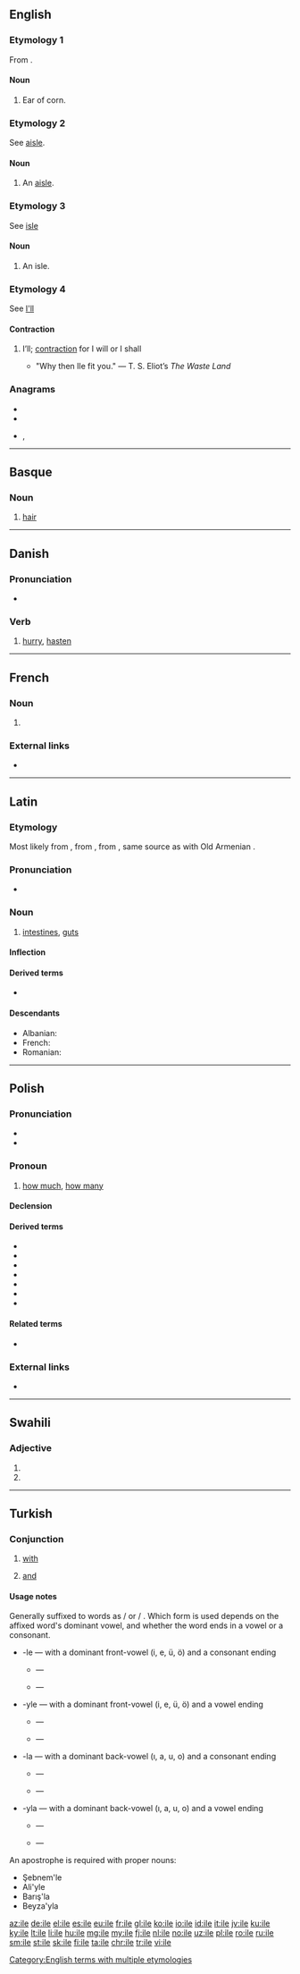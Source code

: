{{also|Ile|ilə|île}}
==English==

===Etymology 1===
From {{etyl|ang|en}} {{m|ang|egl}}.

====Noun====
{{head|en|noun}}

# {{context|obsolete|lang=en}} Ear of corn.
#: {{rfquotek|Ainsworth}}

===Etymology 2===
See [[aisle]].

====Noun====
{{head|en|noun}}

# {{context|obsolete|lang=en}} An [[aisle]].
#: {{rfquotek|H. Swinburne}}

===Etymology 3===
See [[isle]]

====Noun====
{{head|en|noun}}

# {{context|obsolete|lang=en}} An isle.
#: {{rfquotek|Geoffrey Chaucer}}

===Etymology 4===
See [[I'll]]

====Contraction====
{{head|en|contraction}}

# {{context|archaic|lang=en}} I’ll; [[contraction]] for I will or I shall
#* "Why then Ile fit you." &mdash; T. S. Eliot’s <i>The Waste Land</i>

===Anagrams===
* {{l|en|Eli}}
* {{l|en|lei}}
* {{l|en|lie}}, {{l|en|LIE}}

[[Category:English terms with multiple etymologies]]

----

==Basque==

===Noun===
{{eu-noun}}

# [[hair]]

----

==Danish==

===Pronunciation===
* {{rhymes|iːlə|lang=da}}

===Verb===
{{da-verb|il|ile|iler|ilede|har|ilet}}

# [[hurry]], [[hasten]]

----
==French==

===Noun===
{{fr-noun|f}}

# {{alternative spelling of|île|lang=fr}}

===External links===
* {{R:TLFi}}

----

==Latin==

===Etymology===
Most likely from {{etyl|grc|la}} {{term|εἰλεός||colic|lang=grc}}, from {{m|grc|εἰλέω||I throng, press}}, from {{etyl|ine-pro|la}} {{m|ine-pro|*wel-||to turn, wind, round}}, same source as with Old Armenian {{term|գելում|lang=xcl}}.

===Pronunciation===
* {{la-pronunc|īle}}

===Noun===
{{la-noun|īle||īlis|n|third}}

# [[intestines]], [[guts]]

====Inflection====
{{la-decl-3rd-N-I-pure|īle|īl}}

====Derived terms====
* {{l|la|īliacus}}

====Descendants====
* Albanian: {{l|sq|ijë}}
* French: {{l|fr|iles}}
* Romanian: {{l|ro|ie}}
----

==Polish==

===Pronunciation===
* {{pl-IPA}}
* {{audio|Pl-ile.ogg|audio|lang=pl}}

===Pronoun===
{{head|pl|pronoun|g=p}}

# [[how much]], [[how many]]
#: {{ux|pl|'''Ile''' to kosztuje?|How much is it?}}
#: {{ux|pl|'''Ile''' masz lat?|How old are you?}}

====Declension====
{{pl-decl-noun-pl
|ile
|ilu
|ilu
|ile/ilu
|iloma/ilu
|ilu
|–
}}

====Derived terms====
* {{l|pl|ilekolwiek}}
* {{l|pl|ilekroć}}
* {{l|pl|ileś}}
* {{l|pl|ilodniowy}}
* {{l|pl|ilometrowy}}
* {{l|pl|ilomiesięczny}}
* {{l|pl|iloprocentowy}}

====Related terms====
* {{l|pl|ilość}}

===External links===
* {{R:PWN}}

----
==Swahili==
===Adjective===
{{head|sw|adjective form}}

# {{sw-adj form of|mi|le}}
# {{sw-adj form of|n|le|sg}}
----

==Turkish==

===Conjunction===
{{head|tr|conjunction}}

# [[with]]
#: {{ux|tr|Arkadaşım'''la''' dışarı çıkıyorum.|I am going out with my friend.}}
# [[and]]
#: {{ux|tr|Ateş'''le''' [[barut]] yan yana durmaz.|The fire and the gunpowder don't stand nearby.}}

====Usage notes====
Generally suffixed to words as {{term|-la|lang=tr}} / {{term|-yla|lang=tr}} or {{term|-le|lang=tr}} / {{term|-yle|lang=tr}}. Which form is used depends on the affixed word's dominant vowel, and whether the word ends in a vowel or a consonant.
* -le — with a dominant front-vowel (i, e, ü, ö) and a consonant ending
** {{m|tr|kardeşin||your brother}} — {{m|tr|kardeşinle||with your brother}}
** {{m|tr|düşünceleriniz||your ideas}} — {{m|tr|düşüncelerinizle||with your ideas}}
* -yle — with a dominant front-vowel (i, e, ü, ö) and a vowel ending
** {{term|battaniye||blanket|lang=tr}} — {{m|tr|battaniyeyle||with a/the blanket}}
** {{m|tr|üyeleri||their members}} — {{m|tr|üyeleriyle||with their members}}
* -la — with a dominant back-vowel (ı, a, u, o) and a consonant ending
** {{m|tr|arkadaşım||my friend}} — {{m|tr|arkadaşımla||with my friend}}
** {{m|tr|akrabalarımız||our relatıves}} — {{m|tr|akrabalarımızla||with our relatives}}
* -yla — with a dominant back-vowel (ı, a, u, o) and a vowel ending
** {{m|tr|arkadaşı||his friend}} — {{m|tr|arkadaşıyla||with his friend}}
** {{m|tr|oyuncakları||their toys}} — {{m|tr|oyuncaklarıyla||with their toys}}

An apostrophe is required with proper nouns:
* Şebnem'le
* Ali'yle
* Barış'la
* Beyza'yla

[[az:ile]]
[[de:ile]]
[[el:ile]]
[[es:ile]]
[[eu:ile]]
[[fr:ile]]
[[gl:ile]]
[[ko:ile]]
[[io:ile]]
[[id:ile]]
[[it:ile]]
[[jv:ile]]
[[ku:ile]]
[[ky:ile]]
[[lt:ile]]
[[li:ile]]
[[hu:ile]]
[[mg:ile]]
[[my:ile]]
[[fj:ile]]
[[nl:ile]]
[[no:ile]]
[[uz:ile]]
[[pl:ile]]
[[ro:ile]]
[[ru:ile]]
[[sm:ile]]
[[st:ile]]
[[sk:ile]]
[[fi:ile]]
[[ta:ile]]
[[chr:ile]]
[[tr:ile]]
[[vi:ile]]